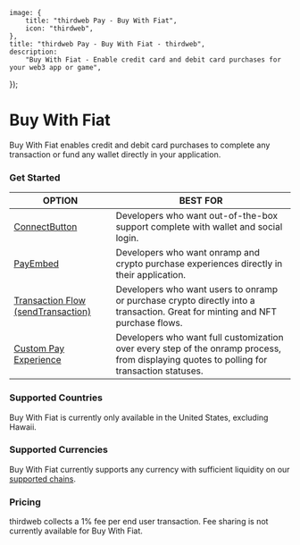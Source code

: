 
	image: {
		title: "thirdweb Pay - Buy With Fiat",
		icon: "thirdweb",
	},
	title: "thirdweb Pay - Buy With Fiat - thirdweb",
	description:
		"Buy With Fiat - Enable credit card and debit card purchases for your web3 app or game",
});

# Buy With Fiat

Buy With Fiat enables credit and debit card purchases to complete any transaction or fund any wallet directly in your application.

<DocImage src={BuyWithFiatImage} />

### Get Started

| OPTION                                                                                              | BEST FOR                                                                                                                                  |
| --------------------------------------------------------------------------------------------------- | ----------------------------------------------------------------------------------------------------------------------------------------- |
| [ConnectButton](/connect/pay/get-started#option-1-connectbutton)                                    | Developers who want out-of-the-box support complete with wallet and social login.                                                         |
| [PayEmbed](/connect/pay/get-started#option-2-embed-pay)                                             | Developers who want onramp and crypto purchase experiences directly in their application.                                                 |
| [Transaction Flow (sendTransaction)](/connect/pay/get-started#option-3-send-a-transaction-with-pay) | Developers who want users to onramp or purchase crypto directly into a transaction. Great for minting and NFT purchase flows.             |
| [Custom Pay Experience](/connect/pay/build-a-custom-experience)                                     | Developers who want full customization over every step of the onramp process, from displaying quotes to polling for transaction statuses. |

### Supported Countries

Buy With Fiat is currently only available in the United States, excluding Hawaii.

### Supported Currencies

Buy With Fiat currently supports any currency with sufficient liquidity on our [supported chains](/connect/pay/supported-chains).

### Pricing

thirdweb collects a 1% fee per end user transaction. Fee sharing is not currently available for Buy With Fiat.
